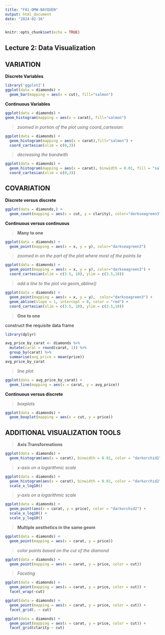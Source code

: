 ---
title: "FA1-DMW-BAYQUEN"
output: html_document
date: "2024-02-16"
---

```{r setup, include=FALSE}
knitr::opts_chunk$set(echo = TRUE)
```

## Lecture 2: Data Visualization

## **VARIATION**

**Discrete Variables**

```{r}
library('ggplot2')
ggplot(data = diamonds) +
  geom_bar(mapping = aes(x = cut), fill="salmon")
```

**Continuous Variables**
```{r}
ggplot(data = diamonds) +
geom_histogram(mapping = aes(x = carat), fill="salmon")
```

> *zoomed in portion of the plot using coord_cartesian:*

```{r}
ggplot(data = diamonds) +
  geom_histogram(mapping = aes(x = carat),fill="salmon") +
  coord_cartesian(xlim = c(0,3))
``` 

> *decreasing the bandwith*

```{r}
ggplot(data = diamonds) +
  geom_histogram(mapping = aes(x = carat), binwidth = 0.01, fill = "salmon") +
  coord_cartesian(xlim = c(0,3))
```

## **COVARIATION**

**Discrete versus discrete**

```{r}
ggplot(data = diamonds,) +
  geom_count(mapping = aes(x = cut, y = clarity), color="darkseagreen3")

```

**Continuous versus continuous**

> **Many to one**

```{r}
ggplot(data = diamonds) +
  geom_point(mapping = aes(x = x, y = y), color="darkseagreen3")
```

> *zoomed in on the part of the plot where most of the points lie*

```{r}
ggplot(data = diamonds) +
  geom_point(mapping = aes(x = x, y = y), color="darkseagreen3") +
  coord_cartesian(xlim = c(3.5, 10), ylim = c(3.5,10))
```

> *add a line to the plot via geom_abline()*

```{r}
ggplot(data = diamonds) +
  geom_point(mapping = aes(x = x, y = y),  color="darkseagreen3") +
  geom_abline(slope = 1, intercept = 0, color = "red") +
  coord_cartesian(xlim = c(3.5, 10), ylim = c(3.5,10))
```

> **One to one**

construct the requisite data frame

```{r}
library(dplyr)

avg_price_by_carat <- diamonds %>%
  mutate(carat = round(carat, 1)) %>%
  group_by(carat) %>%
  summarise(avg_price = mean(price))
avg_price_by_carat
```

> *line plot*


```{r}
ggplot(data = avg_price_by_carat) +
  geom_line(mapping = aes(x = carat, y = avg_price))
```

**Continuous versus discrete**

> *boxplots*

```{r}
ggplot(data = diamonds) +
  geom_boxplot(mapping = aes(x = cut, y = price))
```

## **ADDITIONAL VISUALIZATION TOOLS**

> **Axis Transformations**

```{r}
ggplot(data = diamonds) +
  geom_histogram(aes(x = carat), binwidth = 0.01, color = "darkorchid2")

```

> *x-axis on a logarithmic scale*

```{r}
ggplot(data = diamonds) +
  geom_histogram(aes(x = carat), binwidth = 0.01, color = "darkorchid2") +
  scale_x_log10()

```
 
> *y-axis on a logarithmic scale*

```{r}
ggplot(data = diamonds) +
  geom_point(aes(x = carat, y = price), color = "darkorchid2") +
  scale_x_log10() +
  scale_y_log10()
```
 
> **Multiple aesthetics in the same geom**

```{r}
ggplot(data = diamonds) +
  geom_point(mapping = aes(x = carat, y = price))
```

> *color points based on the cut of the diamond*

```{r}
ggplot(data = diamonds) +
  geom_point(mapping = aes(x = carat, y = price, color = cut))
```

> *Faceting*

```{r}
ggplot(data = diamonds) +
  geom_point(mapping = aes(x = carat, y = price, color = cut)) +
  facet_wrap(~cut)
```

```{r}
ggplot(data = diamonds) +
  geom_point(mapping = aes(x = carat, y = price, color = cut)) +
  facet_grid(. ~ cut)
```
```{r}

ggplot(data = diamonds) +
  geom_point(mapping = aes(x = carat, y = price, color = cut)) +
  facet_grid(clarity ~ cut)
```
